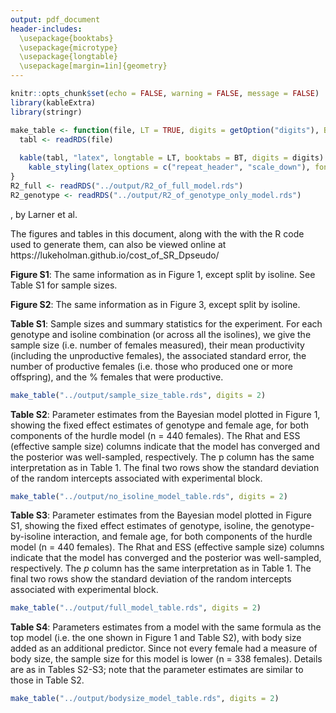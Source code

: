 ```yaml
---
output: pdf_document
header-includes: 
  \usepackage{booktabs}
  \usepackage{microtype}
  \usepackage{longtable}
  \usepackage[margin=1in]{geometry}
---
```


```r
knitr::opts_chunk$set(echo = FALSE, warning = FALSE, message = FALSE)
library(kableExtra)
library(stringr)

make_table <- function(file, LT = TRUE, digits = getOption("digits"), BT = TRUE){
  tabl <- readRDS(file) 
  
  kable(tabl, "latex", longtable = LT, booktabs = BT, digits = digits) %>%
    kable_styling(latex_options = c("repeat_header", "scale_down"), font_size = 7)
}
R2_full <- readRDS("../output/R2_of_full_model.rds")
R2_genotype <- readRDS("../output/R2_of_genotype_only_model.rds")
```


\newpage
\pagenumbering{gobble}

\begin{center}
\huge{\textbf{Online Supplementary Material}}
\end{center}
\vspace{0.5cm}
\textbf{An X-linked meiotic drive allele has strong, recessive fitness costs in female \textit{Drosophila pseudoobscura}}, by
Larner et al. \textit{Proceedings of the Royal Society B}
\vspace{0.5cm}



The figures and tables in this document, along with the with the R code used to generate them, can also be viewed online at https://lukeholman.github.io/cost_of_SR_Dpseudo/


\newpage

\begin{figure}[h]
\includegraphics[width=1\textwidth]{../figures/figure_S1.pdf}
\end{figure}

**Figure S1**: The same information as in Figure 1, except split by isoline. See Table S1 for sample sizes. 

\newpage

\begin{figure}[h]
\includegraphics[width=1\textwidth]{../figures/SR_figure_by_isoline.pdf}
\end{figure}

**Figure S2**: The same information as in Figure 3, except split by isoline. 

\newpage


**Table S1**: Sample sizes and summary statistics for the experiment. For each genotype and isoline combination (or across all the isolines), we give the sample size (i.e. number of females measured), their mean productivity (including the unproductive females), the associated standard error, the number of productive females (i.e. those who produced one or more offspring), and the % females that were productive. 

```r
make_table("../output/sample_size_table.rds", digits = 2)
```

\newpage
**Table S2**: Parameter estimates from the Bayesian model plotted in Figure 1, showing the fixed effect estimates of genotype and female age, for both components of the hurdle model (n = 440 females). The Rhat and ESS (effective sample size) columns indicate that the model has converged and the posterior was well-sampled, respectively. The p column has the same interpretation as in Table 1. The final two rows show the standard deviation of the random intercepts associated with experimental block.

```r
make_table("../output/no_isoline_model_table.rds", digits = 2)
```
\newpage
**Table S3**: Parameter estimates from the Bayesian model plotted in Figure S1, showing the fixed effect estimates of genotype, isoline, the genotype-by-isoline interaction, and female age, for both components of the hurdle model (n = 440 females). The Rhat and ESS (effective sample size) columns indicate that the model has converged and the posterior was well-sampled, respectively. The $p$ column has the same interpretation as in Table 1. The final two rows show the standard deviation of the random intercepts associated with experimental block.

```r
make_table("../output/full_model_table.rds", digits = 2)
```
\newpage
**Table S4**: Parameters estimates from a model with the same formula as the top model (i.e. the one shown in Figure 1 and Table S2), with body size added as an additional predictor. Since not every female had a measure of body size, the sample size for this model is lower (n = 338 females). Details are as in Tables S2-S3; note that the parameter estimates are similar to those in Table S2. 

```r
make_table("../output/bodysize_model_table.rds", digits = 2)
```
